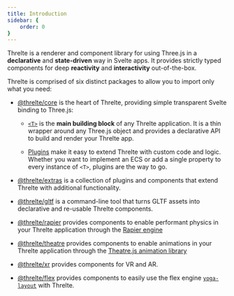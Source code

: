 ```yaml
---
title: Introduction
sidebar: {
	order: 0
}
---
```


Threlte is a renderer and component library for using Three.js in a **declarative** and **state-driven** way in Svelte apps. It provides strictly typed components for deep **reactivity** and **interactivity** out-of-the-box.

Threlte is comprised of six distinct packages to allow you to import only what you need:

- [@threlte/core](/reference/core/getting-started) is the heart of Threlte, providing simple transparent Svelte binding to Three.js:

  - [`<T>`](/reference/core/t) is the **main building block** of any Threlte application. It is a thin wrapper around any Three.js
    object and provides a declarative API to build and render your Threlte app.

  - [Plugins](/learn/advanced/plugins) make it easy to extend Threlte with custom code and logic. Whether you want to implement an ECS or add a single property to every instance of `<T>`, plugins are the way to go.

- [@threlte/extras](/reference/extras/getting-started) is a collection of plugins and components that extend Threlte with additional functionality.

- [@threlte/gltf](/reference/gltf/getting-started) is a command-line tool that turns GLTF assets into declarative and re-usable Threlte components.

- [@threlte/rapier](/reference/rapier/getting-started) provides components to enable performant physics in your Threlte application through the [Rapier engine](https://rapier.rs/)

- [@threlte/theatre](/reference/theatre/getting-started) provides components to enable animations in your Threlte application through the [Theatre.js animation library](https://www.theatrejs.com/)

- [@threlte/xr](/reference/xr/getting-started) provides components for VR and AR.

- [@threlte/flex](/reference/flex/getting-started) provides components to easily use the flex engine [`yoga-layout`](https://yogalayout.com/) with Threlte.
